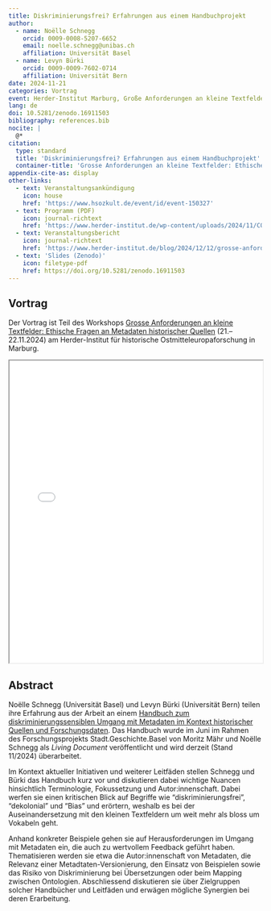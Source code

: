 ```yaml
---
title: Diskriminierungsfrei? Erfahrungen aus einem Handbuchprojekt
author:
  - name: Noëlle Schnegg
    orcid: 0009-0008-5207-6652
    email: noelle.schnegg@unibas.ch
    affiliation: Universität Basel
  - name: Levyn Bürki
    orcid: 0009-0009-7602-0714
    affiliation: Universität Bern
date: 2024-11-21
categories: Vortrag
event: Herder-Institut Marburg, Große Anforderungen an kleine Textfelder
lang: de
doi: 10.5281/zenodo.16911503
bibliography: references.bib
nocite: |
  @*
citation:
  type: standard
  title: 'Diskriminierungsfrei? Erfahrungen aus einem Handbuchprojekt'
  container-title: 'Grosse Anforderungen an kleine Textfelder: Ethische Fragen an Metadaten historischer Quellen, Herder-Institut für historische Ostmitteleuropaforschung, Marburg'
appendix-cite-as: display
other-links:
  - text: Veranstaltungsankündigung
    icon: house
    href: 'https://www.hsozkult.de/event/id/event-150327'
  - text: Programm (PDF)
    icon: journal-richtext
    href: 'https://www.herder-institut.de/wp-content/uploads/2024/11/COP_GrosseAnforderungen_2024-11.pdf'
  - text: Veranstaltungsbericht
    icon: journal-richtext
    href: 'https://www.herder-institut.de/blog/2024/12/12/grosse-anforderungen-an-kleine-textfelder/'
  - text: 'Slides (Zenodo)'
    icon: filetype-pdf
    href: https://doi.org/10.5281/zenodo.16911503
---
```


## Vortrag

Der Vortrag ist Teil des Workshops [Grosse Anforderungen an kleine Textfelder: Ethische Fragen an Metadaten historischer Quellen](https://www.herder-institut.de/blog/2024/12/12/grosse-anforderungen-an-kleine-textfelder/) (21.–22.11.2024) am Herder-Institut für historische Ostmitteleuropaforschung in Marburg.

::: {.callout-tip title="Präsentation anzeigen" icon="false" collapse="true"}
<iframe src="/assets/files/241121-Schnegg_Buerki-Handbuchprojekt.pdf" width="100%" height="600px" loading="lazy" allowfullscreen title="Diskriminierungsfrei? Erfahrungen aus einem Handbuchprojekt">

This browser does not support PDFs. Please download the PDF <a href="/assets/files/241121-Schnegg_Buerki-Handbuchprojekt.pdf">download the PDF</a> to view it.

</iframe>
:::

## Abstract

Noëlle Schnegg (Universität Basel) und Levyn Bürki (Universität Bern) teilen ihre Erfahrung aus der Arbeit an einem [Handbuch zum diskriminierungssensiblen Umgang mit Metadaten im Kontext historischer Quellen und Forschungsdaten](/products/publications/handbuch/index.qmd). Das Handbuch wurde im Juni im Rahmen des Forschungsprojekts Stadt.Geschichte.Basel von Moritz Mähr und Noëlle Schnegg als *Living Document* veröffentlicht und wird derzeit (Stand 11/2024) überarbeitet.

Im Kontext aktueller Initiativen und weiterer Leitfäden stellen Schnegg und Bürki das Handbuch kurz vor und diskutieren dabei wichtige Nuancen hinsichtlich Terminologie, Fokussetzung und Autor:innenschaft. Dabei werfen sie einen kritischen Blick auf Begriffe wie "diskriminierungsfrei", "dekolonial" und "Bias" und erörtern, weshalb es bei der Auseinandersetzung mit den kleinen Textfeldern um weit mehr als bloss um Vokabeln geht.

Anhand konkreter Beispiele gehen sie auf Herausforderungen im Umgang mit Metadaten ein, die auch zu wertvollem Feedback geführt haben. Thematisieren werden sie etwa die Autor:innenschaft von Metadaten, die Relevanz einer Metadtaten-Versionierung, den Einsatz von Beispielen sowie das Risiko von Diskriminierung bei Übersetzungen oder beim Mapping zwischen Ontologien. Abschliessend diskutieren sie über Zielgruppen solcher Handbücher und Leitfäden und erwägen mögliche Synergien bei deren Erarbeitung.